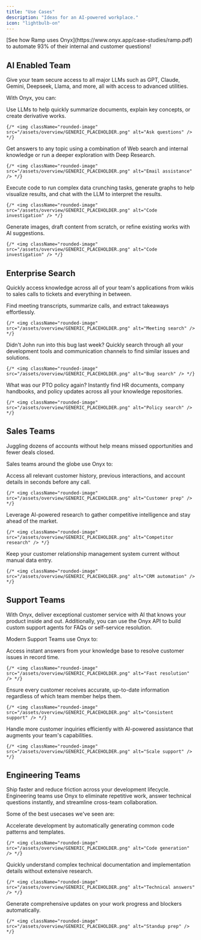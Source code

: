 ```yaml
---
title: "Use Cases"
description: "Ideas for an AI-powered workplace."
icon: "lightbulb-on"
---
```


<Tip>
  [See how Ramp uses Onyx](https://www.onyx.app/case-studies/ramp.pdf)
  to automate 93% of their internal and customer questions!
</Tip>

## AI Enabled Team

Give your team secure access to all major LLMs such as GPT, Claude, Gemini, Deepseek, Llama, and more,
all with access to advanced utilities.

With Onyx, you can:

<AccordionGroup>
  <Accordion title="Chat with selected or uploaded files">
    Use LLMs to help quickly summarize documents, explain key concepts, or create derivative works.

    {/* <img className="rounded-image" src="/assets/overview/GENERIC_PLACEHOLDER.png" alt="Ask questions" /> */}
  </Accordion>

  <Accordion title="Access up to date information">
    Get answers to any topic using a combination of Web search and internal knowledge or run a deeper exploration with
    Deep Research.

    {/* <img className="rounded-image" src="/assets/overview/GENERIC_PLACEHOLDER.png" alt="Email assistance" /> */}
  </Accordion>

  <Accordion title="Run data analysis">
    Execute code to run complex data crunching tasks, generate graphs to help visualize results,
    and chat with the LLM to interpret the results.

    {/* <img className="rounded-image" src="/assets/overview/GENERIC_PLACEHOLDER.png" alt="Code investigation" /> */}
  </Accordion>

  <Accordion title="Generate mockups and accelerate creative work">
    Generate images, draft content from scratch, or refine existing works with AI suggestions.

    {/* <img className="rounded-image" src="/assets/overview/GENERIC_PLACEHOLDER.png" alt="Code investigation" /> */}
  </Accordion>
</AccordionGroup>

## Enterprise Search

Quickly access knowledge across all of your team's applications from wikis to sales calls to tickets and everything in
between.

<AccordionGroup>
  <Accordion title="Recap meetings and action items">
    Find meeting transcripts, summarize calls, and extract takeaways effortlessly.

    {/* <img className="rounded-image" src="/assets/overview/GENERIC_PLACEHOLDER.png" alt="Meeting search" /> */}
  </Accordion>

  <Accordion title="Find past bug reports and technical issues">
    Didn't John run into this bug last week?
    Quickly search through all your development tools and communication channels to find similar issues and solutions.

    {/* <img className="rounded-image" src="/assets/overview/GENERIC_PLACEHOLDER.png" alt="Bug search" /> */}
  </Accordion>

  <Accordion title="Access company policies and procedures">
    What was our PTO policy again? Instantly find HR documents, company handbooks,
    and policy updates across all your knowledge repositories.

    {/* <img className="rounded-image" src="/assets/overview/GENERIC_PLACEHOLDER.png" alt="Policy search" /> */}
  </Accordion>
</AccordionGroup>

## Sales Teams

Juggling dozens of accounts without help means missed opportunities and fewer deals closed.

Sales teams around the globe use Onyx to:

<AccordionGroup>
  <Accordion title="Instantly get up to speed before a customer call">
    Access all relevant customer history, previous interactions, and account details in seconds before any call.

    {/* <img className="rounded-image" src="/assets/overview/GENERIC_PLACEHOLDER.png" alt="Customer prep" /> */}
  </Accordion>

  <Accordion title="Investigate their competitors with Deep Research">
    Leverage AI-powered research to gather competitive intelligence and stay ahead of the market.

    {/* <img className="rounded-image" src="/assets/overview/GENERIC_PLACEHOLDER.png" alt="Competitor research" /> */}
  </Accordion>

  <Accordion title="Automatically update their CRM">
    Keep your customer relationship management system current without manual data entry.

    {/* <img className="rounded-image" src="/assets/overview/GENERIC_PLACEHOLDER.png" alt="CRM automation" /> */}
  </Accordion>
</AccordionGroup>

## Support Teams

With Onyx, deliver exceptional customer service with AI that knows your product inside and out. Additionally,
you can use the Onyx API to build custom support agents for FAQs or self-service resolution.

Modern Support Teams use Onyx to:

<AccordionGroup>
  <Accordion title="Resolve tickets faster">
    Access instant answers from your knowledge base to resolve customer issues in record time.

    {/* <img className="rounded-image" src="/assets/overview/GENERIC_PLACEHOLDER.png" alt="Fast resolution" /> */}
  </Accordion>

  <Accordion title="Provide consistent answers">
    Ensure every customer receives accurate, up-to-date information regardless of which team member helps them.

    {/* <img className="rounded-image" src="/assets/overview/GENERIC_PLACEHOLDER.png" alt="Consistent support" /> */}
  </Accordion>

  <Accordion title="Scale their support without growing headcount">
    Handle more customer inquiries efficiently with AI-powered assistance that augments your team's capabilities.

    {/* <img className="rounded-image" src="/assets/overview/GENERIC_PLACEHOLDER.png" alt="Scale support" /> */}
  </Accordion>
</AccordionGroup>

## Engineering Teams

Ship faster and reduce friction across your development lifecycle.
Engineering teams use Onyx to eliminate repetitive work, answer technical questions instantly,
and streamline cross-team collaboration.

Some of the best usecases we've seen are:

<AccordionGroup>
  <Accordion title="Generate boilerplate code and reduce repetitive tasks">
    Accelerate development by automatically generating common code patterns and templates.

    {/* <img className="rounded-image" src="/assets/overview/GENERIC_PLACEHOLDER.png" alt="Code generation" /> */}
  </Accordion>

  <Accordion title="Get instant answers about APIs, libraries, and technical specs">
    Quickly understand complex technical documentation and implementation details without extensive research.

    {/* <img className="rounded-image" src="/assets/overview/GENERIC_PLACEHOLDER.png" alt="Technical answers" /> */}
  </Accordion>

  <Accordion title="Prep for standups with automated progress summaries">
    Generate comprehensive updates on your work progress and blockers automatically.

    {/* <img className="rounded-image" src="/assets/overview/GENERIC_PLACEHOLDER.png" alt="Standup prep" /> */}
  </Accordion>
</AccordionGroup>
